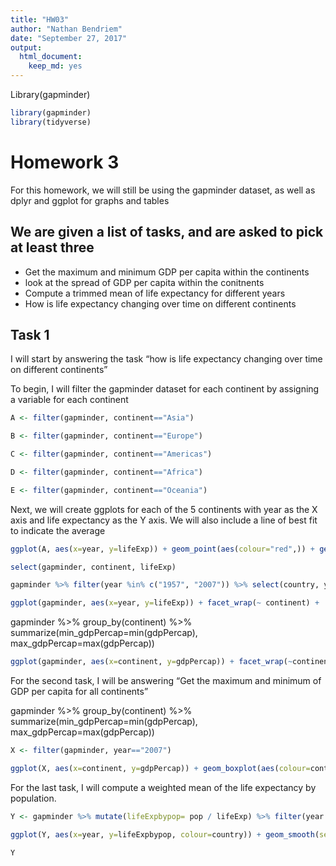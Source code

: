 ```yaml
---
title: "HW03"
author: "Nathan Bendriem"
date: "September 27, 2017"
output: 
  html_document: 
    keep_md: yes
---
```


Library(gapminder)
```r
library(gapminder)
library(tidyverse)
```

# Homework 3

For this homework, we will still be using the gapminder dataset, as well as dplyr and ggplot for graphs and tables


## We are given a list of tasks, and are asked to pick at least three

- Get the maximum and minimum GDP per capita within the continents
- look at the spread of GDP per capita within the conitnents
- Compute a trimmed mean of life expectancy for different years
- How is life expectancy changing over time on different continents

## Task 1

I will start by answering the task "how is life expectancy changing over time on different continents"

To begin, I will filter the gapminder dataset for each continent by assigning a variable for each continent

```r
A <- filter(gapminder, continent=="Asia")
```
```r
B <- filter(gapminder, continent=="Europe")
```
```r
C <- filter(gapminder, continent=="Americas")
```
```r
D <- filter(gapminder, continent=="Africa")
```
```r
E <- filter(gapminder, continent=="Oceania")
```
Next, we will create ggplots for each of the 5 continents with year as the X axis and life expectancy as the Y axis.  We will also include a line of best fit to indicate the average

```r
ggplot(A, aes(x=year, y=lifeExp)) + geom_point(aes(colour="red",)) + geom_smooth(se=FALSE, method="lm") + ggtitle("Change in Life Expectancy within Asia") + labs(x="Year", y="Life Expectancy")
```
```r
select(gapminder, continent, lifeExp)
```
```r
gapminder %>% filter(year %in% c("1957", "2007")) %>% select(country, year, lifeExp)
```


```r
ggplot(gapminder, aes(x=year, y=lifeExp)) + facet_wrap(~ continent) +  geom_point(aes(colour=continent)) +  geom_smooth(se=FALSE)
```

gapminder %>% group_by(continent) %>% summarize(min_gdpPercap=min(gdpPercap), max_gdpPercap=max(gdpPercap))

```r
ggplot(gapminder, aes(x=continent, y=gdpPercap)) + facet_wrap(~continent) + geom_boxplot(aes(colour="red"))
```

For the second task, I will be answering "Get the maximum and minimum of GDP per capita for all continents"

gapminder %>% group_by(continent) %>% summarize(min_gdpPercap=min(gdpPercap), max_gdpPercap=max(gdpPercap))

```r
X <- filter(gapminder, year=="2007")
```
```r
ggplot(X, aes(x=continent, y=gdpPercap)) + geom_boxplot(aes(colour=continent)) + labs(x="2007", y="GDP per Capita") + ggtitle("Min and Max GDP per Capita of all Continents")
```

For the last task, I will compute a weighted mean of the life expectancy by population.

```r
Y <- gapminder %>% mutate(lifeExpbypop= pop / lifeExp) %>% filter(year <= "2000", year >= "1980", country=="Norway" | country=="Sweden" | country=="Finland" | country=="Russia" | country=="United States" | country=="Canada" | country=="Denmark" | country=="Iceland") %>% arrange(desc(lifeExpbypop), country, year) %>% select(country, year, lifeExpbypop)
```
```r
ggplot(Y, aes(x=year, y=lifeExpbypop, colour=country)) + geom_smooth(se=FALSE)
```

```r
Y
```



